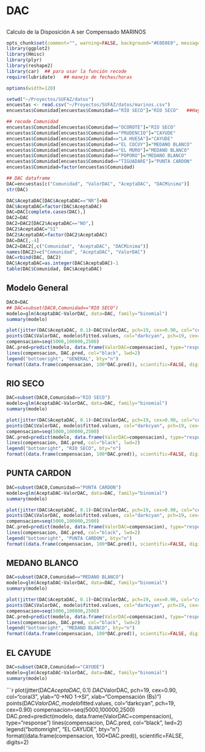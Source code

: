 DAC
========================================================

##

Calculo de la Disposición A ser Compensado MARINOS


```r
opts_chunk$set(comment="", warning=FALSE, background="#E0E0E0", message=FALSE)
library(ggplot2)
library(Hmisc)
library(plyr)
library(reshape2)
library(car)  ## para usar la función recode
require(lubridate)   ## manejo de fechas/horas

options(width=120)
```

```r
setwd("~/Proyectos/SUFAZ/datos")
encuestas <- read.csv("~/Proyectos/SUFAZ/datos/marinos.csv")
encuestas$Comunidad[encuestas$Comunidad=="RÍO SECO"]="RIO SECO"   ##Hay unos rio seco con acento. Los acomodo

## recode Comunidad
encuestas$Comunidad[encuestas$Comunidad=="OCOROTE"]="RIO SECO"
encuestas$Comunidad[encuestas$Comunidad=="PRUDENCIO"]="CAYUDE"
encuestas$Comunidad[encuestas$Comunidad=="LA HUESA"]="CAYUDE"
encuestas$Comunidad[encuestas$Comunidad=="EL COCUY"]="MEDANO BLANCO"
encuestas$Comunidad[encuestas$Comunidad=="EL MURO"]="MEDANO BLANCO"
encuestas$Comunidad[encuestas$Comunidad=="POPORO"]="MEDANO BLANCO"
encuestas$Comunidad[encuestas$Comunidad=="TIGUADARE"]="PUNTA CARDON"
encuestas$Comunidad=factor(encuestas$Comunidad)

## DAC dataframe
DAC=encuestas[c("Comunidad", "ValorDAC", "AceptaDAC", "DACMinima")]
str(DAC)
```

```r
DAC$AceptaDAC[DAC$AceptaDAC=="NR"]=NA
DAC$AceptaDAC=factor(DAC$AceptaDAC)
DAC=DAC[complete.cases(DAC),]
DAC2=DAC
DAC2=DAC2[DAC2$AceptaDAC=="NO",]
DAC2$AceptaDAC="SI"
DAC2$AceptaDAC=factor(DAC2$AceptaDAC)
DAC=DAC[,-4]
DAC2=DAC2[,c("Comunidad", "AceptaDAC", "DACMinima")]
names(DAC2)=c("Comunidad", "AceptaDAC", "ValorDAC")
DAC=rbind(DAC, DAC2)
DAC$AceptaDAC=as.integer(DAC$AceptaDAC)-1
table(DAC$Comunidad, DAC$AceptaDAC)
```

Modelo General
---------------------

```r
DAC0=DAC
## DAC=subset(DAC0,Comunidad=="RIO SECO")
modelo=glm(AceptaDAC~ValorDAC, data=DAC, family="binomial")
summary(modelo)

```

```r
plot(jitter(DAC$AceptaDAC, 0.1)~DAC$ValorDAC, pch=19, cex=0.90, col="coral3", ylab="0->NO 1->SI", xlab="Compensación (Bs)")
points(DAC$ValorDAC, modelo$fitted.values, col="darkcyan", pch=19, cex=0.90)
compensacion=seq(5000,100000,2500)
DAC.pred=predict(modelo, data.frame(ValorDAC=compensacion), type="response")
lines(compensacion, DAC.pred, col="black", lwd=2)
legend("bottomright", "GENERAL", bty="n")
format((data.frame(compensacion, 100*DAC.pred)), scientific=FALSE, digits=2)
```


RIO SECO
-----------------

```r
DAC=subset(DAC0,Comunidad=="RIO SECO")
modelo=glm(AceptaDAC~ValorDAC, data=DAC, family="binomial")
summary(modelo)

```

```r
plot(jitter(DAC$AceptaDAC, 0.1)~DAC$ValorDAC, pch=19, cex=0.90, col="coral3", ylab="0->NO 1->SI", xlab="Compensación (Bs)")
points(DAC$ValorDAC, modelo$fitted.values, col="darkcyan", pch=19, cex=0.90)
compensacion=seq(5000,100000,2500)
DAC.pred=predict(modelo, data.frame(ValorDAC=compensacion), type="response")
lines(compensacion, DAC.pred, col="black", lwd=2)
legend("bottomright", "RIO SECO", bty="n")
format((data.frame(compensacion, 100*DAC.pred)), scientific=FALSE, digits=2)
```

PUNTA CARDON
-----------------

```r
DAC=subset(DAC0,Comunidad=="PUNTA CARDON")
modelo=glm(AceptaDAC~ValorDAC, data=DAC, family="binomial")
summary(modelo)

```

```r
plot(jitter(DAC$AceptaDAC, 0.1)~DAC$ValorDAC, pch=19, cex=0.90, col="coral3", ylab="0->NO 1->SI", xlab="Compensación (Bs)")
points(DAC$ValorDAC, modelo$fitted.values, col="darkcyan", pch=19, cex=0.90)
compensacion=seq(5000,100000,2500)
DAC.pred=predict(modelo, data.frame(ValorDAC=compensacion), type="response")
lines(compensacion, DAC.pred, col="black", lwd=2)
legend("bottomright", "PUNTA CARDON", bty="n")
format((data.frame(compensacion, 100*DAC.pred)), scientific=FALSE, digits=2)
```

MEDANO BLANCO
-----------------

```r
DAC=subset(DAC0,Comunidad=="MEDANO BLANCO")
modelo=glm(AceptaDAC~ValorDAC, data=DAC, family="binomial")
summary(modelo)

```

```r
plot(jitter(DAC$AceptaDAC, 0.1)~DAC$ValorDAC, pch=19, cex=0.90, col="coral3", ylab="0->NO 1->SI", xlab="Compensación (Bs)")
points(DAC$ValorDAC, modelo$fitted.values, col="darkcyan", pch=19, cex=0.90)
compensacion=seq(5000,100000,2500)
DAC.pred=predict(modelo, data.frame(ValorDAC=compensacion), type="response")
lines(compensacion, DAC.pred, col="black", lwd=2)
legend("bottomright", "MEDANO BLANCO", bty="n")
format((data.frame(compensacion, 100*DAC.pred)), scientific=FALSE, digits=2)
```

EL CAYUDE
-----------------

```r
DAC=subset(DAC0,Comunidad=="CAYUDE")
modelo=glm(AceptaDAC~ValorDAC, data=DAC, family="binomial")
summary(modelo)

```

```r
plot(jitter(DAC$AceptaDAC, 0.1)~DAC$ValorDAC, pch=19, cex=0.90, col="coral3", ylab="0->NO 1->SI", xlab="Compensación (Bs)")
points(DAC$ValorDAC, modelo$fitted.values, col="darkcyan", pch=19, cex=0.90)
compensacion=seq(5000,100000,2500)
DAC.pred=predict(modelo, data.frame(ValorDAC=compensacion), type="response")
lines(compensacion, DAC.pred, col="black", lwd=2)
legend("bottomright", "EL CAYUDE", bty="n")
format((data.frame(compensacion, 100*DAC.pred)), scientific=FALSE, digits=2)
